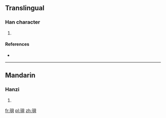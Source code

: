 ==Translingual==

===Han character===
{{Han char|rn=96|rad=玉|as=07|sn=11|four=16180|canj=MGBUC}}

# {{defn|Han|sort=玉07}}

====References====
* {{Han ref|kx=0732.180|dkj=21000|dj=1143.150|hdz=21116.020|uh=73FC|ud=29692|bh=D674|bd=54900}}

----

==Mandarin==

===Hanzi===
{{cmn-hanzi|pin=[[bèi]] ([[bei4]])|wg=pei<sup>4</sup>}}

# {{defn|lang=cmn|sort=玉07}}

[[fr:珼]]
[[pl:珼]]
[[zh:珼]]